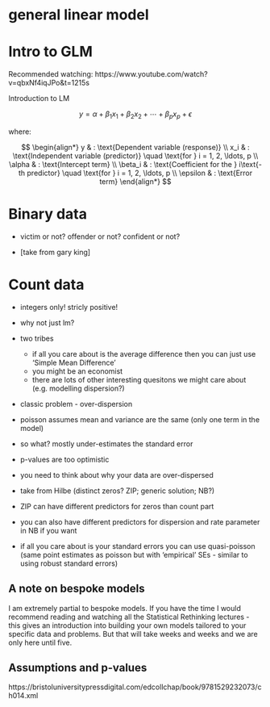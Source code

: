 # general linear model

# Intro to GLM

Recommended watching: https://www.youtube.com/watch?v=qbxNf4iqJPo&t=1215s

Introduction to LM

$$
\begin{equation}
y = \alpha + \beta_1 x_1 + \beta_2 x_2 + \cdots + \beta_p x_p + \epsilon
\end{equation}
$$

where:

$$
\begin{align*}
y & : \text{Dependent variable (response)} \\
x_i & : \text{Independent variable (predictor)} \quad \text{for } i = 1, 2, \ldots, p \\
\alpha & : \text{Intercept term} \\
\beta_i & : \text{Coefficient for the } i\text{-th predictor} \quad \text{for } i = 1, 2, \ldots, p \\
\epsilon & : \text{Error term}
\end{align*}
$$

# Binary data

-   victim or not? offender or not? confident or not?

-   \[take from gary king\]

# Count data

-   integers only! stricly positive!

-   why not just lm?

-   two tribes

    -   if all you care about is the average difference then you can just use 'Simple Mean Difference'
    -   you might be an economist
    -   there are lots of other interesting quesitons we might care about (e.g. modelling dispersion?)

-   classic problem - over-dispersion

-   poisson assumes mean and variance are the same (only one term in the model)

-   so what? mostly under-estimates the standard error

-   p-values are too optimistic

-   you need to think about why your data are over-dispersed

-   take from Hilbe (distinct zeros? ZIP; generic solution; NB?)

-   ZIP can have different predictors for zeros than count part

-   you can also have different predictors for dispersion and rate parameter in NB if you want

-   if all you care about is your standard errors you can use quasi-poisson (same point estimates as poisson but with 'empirical' SEs - similar to using robust standard errors)

## A note on bespoke models


I am extremely partial to bespoke models. If you have the time I would recommend reading and watching all the Statistical Rethinking lectures - this gives an introduction into building your own models tailored to your specific data and problems. But that will take weeks and weeks and we are only here until five.


## Assumptions and p-values

https://bristoluniversitypressdigital.com/edcollchap/book/9781529232073/ch014.xml